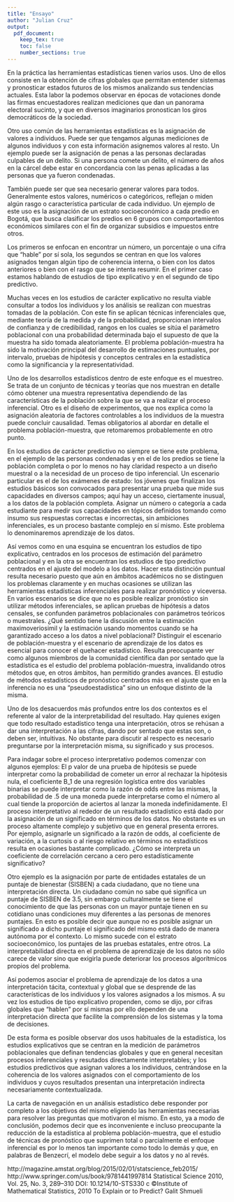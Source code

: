 ```yaml
---
title: "Ensayo"
author: "Julian Cruz"
output: 
  pdf_document:
    keep_tex: true
    toc: false
    number_sections: true
---
```



En la práctica las herramientas estadísticas tienen varios usos. Uno de ellos consiste en la obtención de cifras globales que permitan entender sistemas y pronosticar estados futuros de los mismos analizando sus tendencias actuales. Esta labor la podemos observar en épocas de votaciones donde las firmas encuestadores realizan mediciones que dan un panorama electoral sucinto, y que en diversos imaginarios pronostican los giros democráticos de la sociedad.

Otro uso común de las herramientas estadísticas es la asignación de valores a individuos. Puede ser que tengamos algunas mediciones de algunos individuos y con esta información asignemos valores al resto. Un ejemplo puede ser la asignación de penas a las personas declaradas culpables de un delito. Si una persona comete un delito, el número de años en la cárcel debe estar en concordancia con las penas aplicadas a las personas que ya fueron condenadas.

También puede ser que sea necesario generar valores para todos. Generalmente estos valores, numéricos o categóricos, reflejan o miden algún rasgo o característica particular de cada individuo. Un ejemplo de este uso es la asignación de un estrato socioeconómico a cada predio en Bogotá, que busca clasificar los predios en 6 grupos con comportamientos económicos similares con el fin de organizar subsidios e impuestos entre otros.

Los primeros se enfocan en encontrar un número, un porcentaje o una cifra que "hable" por sí sola, los segundos se centran en que los valores asignados tengan algún tipo de coherencia interna, o bien con los datos anteriores o bien con el rasgo que se intenta resumir. En el primer caso estamos hablando de estudios de tipo explicativo y en el segundo de tipo predictivo. 

Muchas veces en los estudios de carácter explicativo no resulta viable consultar a todos los individuos y los análisis se realizan con muestras tomadas de la población. Con este fin se aplican técnicas inferenciales que, mediante teoría de la medida y de la probabilidad, proporcionan intervalos de confianza y de credibilidad, rangos en los cuales se sitúa el parámetro poblacional con una probabilidad determinada bajo el supuesto de que la muestra ha sido tomada aleatoriamente. El problema población-muestra ha sido la motivación principal del desarrollo de estimaciones puntuales, por intervalo, pruebas de hipótesis y conceptos centrales en la estadística como la significancia y la representatividad.

Uno de los desarrollos estadísticos dentro de este enfoque es el muestreo. Se trata de un conjunto de técnicas y teorías que nos muestran en detalle cómo obtener una muestra representativa dependiendo de las características de la población sobre la que se va a realizar el proceso inferencial. Otro es el diseño de experimentos, que nos explica como la asignación aleatoria de factores controlables a los individuos de la muestra puede concluir causalidad. Temas obligatorios al abordar en detalle el problema población-muestra, que retomaremos probablemente en otro punto.

En los estudios de carácter predictivo no siempre se tiene este problema, en el ejemplo de las personas condenadas y en el de los predios se tiene la población completa o por lo menos no hay claridad respecto a un diseño muestral o a la necesidad de un proceso de tipo inferencial. Un escenario particular es el de los exámenes de estado: los jóvenes que finalizan los estudios básicos son convocados para presentar una prueba que mide sus capacidades en diversos campos; aquí hay un acceso, ciertamente inusual, a los datos de la población completa. Asignar un número o categoría a cada estudiante para medir sus capacidades en tópicos definidos tomando como insumo sus respuestas correctas e incorrectas, sin ambiciones inferenciales, es un proceso bastante complejo en sí mismo. Este problema lo denominaremos aprendizaje de los datos.

Así vemos como en una esquina se encuentran los estudios de tipo explicativo, centrados en los procesos de estimación del parámetro poblacional y en la otra se encuentran los estudios de tipo predictivo centrados en el ajuste del modelo a los datos. Hacer esta distinción puntual resulta necesario puesto que aún en ámbitos académicos no se distinguen los problemas claramente y en muchas ocasiones se utilizan las herramientas estadísticas inferenciales para realizar pronóstico y viceversa. En varios escenarios se dice que no es posible realizar pronóstico sin utilizar métodos inferenciales, se aplican pruebas de hipótesis a datos censales, se confunden parámetros poblacionales con parámetros teóricos o muestrales. ¿Qué sentido tiene la discusión entre la estimación maximoveriosimil y la estimación usando momentos cuando se ha garantizado acceso a los datos a nivel poblacional?
Distinguir el escenario de población-muestra y el escenario de aprendizaje de los datos es esencial para conocer el quehacer estadístico. Resulta preocupante ver como algunos miembros de la comunidad científica dan por sentado que la estadística es el estudio del problema población-muestra, invalidando otros métodos que, en otros ámbitos, han permitido grandes avances. El estudio de métodos estadísticos de pronóstico centrados más en el ajuste que en la inferencia no es una "pseudoestadística" sino un enfoque distinto de la misma.

Uno de los desacuerdos más profundos entre los dos contextos es el referente al valor de la interpretabilidad del resultado. Hay quienes exigen que todo resultado estadístico tenga una interpretación, otros se rehúsan a dar una interpretación a las cifras, dando por sentado que estas son, o deben ser, intuitivas. No obstante para discutir al respecto es necesario preguntarse por la interpretación misma, su significado y sus procesos.

Para indagar sobre el proceso interpretativo podemos comenzar con algunos ejemplos: El p valor de una prueba de hipótesis se puede interpretar como la probabilidad de cometer un error al rechazar la hipótesis nula, el coeficiente B_1 de una regresión logística entre dos variables binarias se puede interpretar como la razón de odds entre las mismas, la probabilidad de .5 de una moneda puede interpretarse como el número al cual tiende la proporción de aciertos al lanzar la moneda indefinidamente. El proceso interpretativo al rededor de un resultado estadístico está dado por la asignación de un significado en términos de los datos. No obstante es un proceso altamente complejo y subjetivo que en general presenta errores. Por ejemplo, asignarle un significado a la razón de odds, al coeficiente de variación, a la curtosis o al riesgo relativo en términos no estadísticos resulta en ocasiones bastante complicado. ¿Cómo se interpreta un coeficiente de correlación cercano a cero pero estadísticamente significativo?

Otro ejemplo es la asignación por parte de entidades estatales de un puntaje de bienestar (SISBEN) a cada ciudadano, que no tiene una interpretación directa. Un ciudadano común no sabe qué significa un puntaje de SISBEN de 3.5, sin embargo culturalmente se tiene el conocimiento de que las personas con un mayor puntaje tienen en su cotidiano unas condiciones muy diferentes a las personas de menores puntajes. En esto es posible decir que aunque no es posible asignar un significado a dicho puntaje el significado del mismo está dado de manera autónoma por el contexto. Lo mismo sucede con el estrato socioeconómico, los puntajes de las pruebas estatales, entre otros. La interpretabilidad directa en el problema de aprendizaje de los datos no sólo carece de valor sino que exigirla puede deteriorar los procesos algorítmicos propios del problema.

Así podemos asociar el problema de aprendizaje de los datos a una interpretación tácita, contextual y global que se desprende de las características de los individuos y los valores asignados a los mismos. A su vez los estudios de tipo explicativo propenden, como se dijo, por cifras globales que "hablen" por sí mismas por ello dependen de una interpretación directa que facilite la comprensión de los sistemas y la toma de decisiones.

De esta forma es posible observar dos usos habituales de la estadística, los estudios explicativos que se centran en la medición de parámetros poblacionales que definan tendencias globales y que en general necesitan procesos inferenciales y resutados directamente interpretables; y los estudios predictivos que asignan valores a los individuos, centrándose en la coherencia de los valores asignados con el comportamiento de los individuos y cuyos resultados presentan una interpretación indirecta necesariamente contextualizada.

La carta de navegación en un análisis estadístico debe responder por completo a los objetivos del mismo eligiendo las herramientas necesarias para resolver las preguntas que motivaron el mismo. En esto, ya a modo de conclusión, podemos decir que es inconveniente e incluso preocupante la reducción de la estadística al problema población-muestra, que el estudio de técnicas de pronóstico que suprimen total o parcialmente el enfoque inferencial es por lo menos tan importante como todo lo demás y que, en palabras de Benzecrí, el modelo debe seguir a los datos y no al revés.

http://magazine.amstat.org/blog/2015/02/01/statscience_feb2015/
http://www.springer.com/us/book/9781441997814
Statistical Science 2010, Vol. 25, No. 3, 289–310 DOI: 10.1214/10-STS330 c ©Institute of Mathematical Statistics, 2010 To Explain or to Predict? Galit Shmueli
